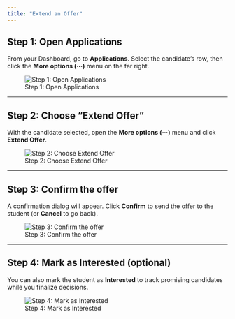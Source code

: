 ```yaml
---
title: "Extend an Offer"
---
```


## Step 1: Open Applications
From your Dashboard, go to **Applications**. Select the candidate’s row, then click the **More options (⋯)** menu on the far right.

![Step 1: Open Applications](/assets/extend_offer1.png)

---

## Step 2: Choose “Extend Offer”
With the candidate selected, open the **More options (⋯)** menu and click **Extend Offer**.

![Step 2: Choose Extend Offer](/assets/extend_offer2.png)

---

## Step 3: Confirm the offer
A confirmation dialog will appear. Click **Confirm** to send the offer to the student (or **Cancel** to go back).

![Step 3: Confirm the offer](/assets/extend_offer3.png)

---

## Step 4: Mark as Interested (optional)
You can also mark the student as **Interested** to track promising candidates while you finalize decisions.

![Step 4: Mark as Interested](/assets/extend_offer4.png)
